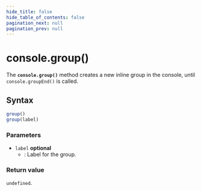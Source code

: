 ```yaml
---
hide_title: false
hide_table_of_contents: false
pagination_next: null
pagination_prev: null
---
```


# console.group()

The **`console.group()`** method creates a new inline group in the console, until `console.groupEnd()` is called.

## Syntax

```js
group()
group(label)
```

### Parameters

- `label` __optional__
  - : Label for the group.

### Return value

`undefined`.

